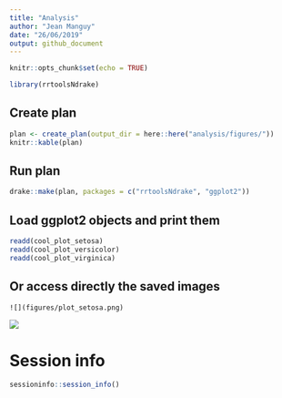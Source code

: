 ```yaml
---
title: "Analysis"
author: "Jean Manguy"
date: "26/06/2019"
output: github_document
---
```


```r
knitr::opts_chunk$set(echo = TRUE)
```


```r
library(rrtoolsNdrake)
```

## Create plan


```r
plan <- create_plan(output_dir = here::here("analysis/figures/"))
knitr::kable(plan)
```

## Run plan

```r
drake::make(plan, packages = c("rrtoolsNdrake", "ggplot2"))
```

## Load ggplot2 objects and print them

```r
readd(cool_plot_setosa)
readd(cool_plot_versicolor)
readd(cool_plot_virginica)
```


## Or access directly the saved images

```
![](figures/plot_setosa.png)
```

![](figures/plot_setosa.png)

# Session info

```r
sessioninfo::session_info()
```

